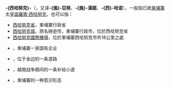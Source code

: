 {{noteTA
|1=zh-cn:西哈努克;zh-tw:施亞努;zh-hk:施漢諾;zh-sg:西哈诺;
}}
'''-{西哈努克}-'''（{{lang-km|សីហនុ|Sihanouk}}，又译'''-{施}-亞努'''、'''-{施}-漢諾'''、'''-{西}-哈诺'''），一般指已故[[柬埔寨|柬埔寨]]太皇[[諾羅敦·西哈努克|諾羅敦·西哈努克]]，也可以指：
* [[西哈努克省|西哈努克省]]，柬埔寨行政省
* [[西哈努克城|西哈努克城]]，原名磅逊市，柬埔寨行政市，位於西哈努克省
* [[西哈努克國際機場|西哈努克國際機場]]，位於柬埔寨西哈努克市外18公里之處
* {{link-en|西哈努克省|Sihanoukville Autonomous Port}}，柬埔寨一家国有企业
* {{link-en|西哈努克|Sihanouk Boulevard}}，位于金边的一条道路
* {{link-en|西哈努克小道|Sihanouk Trail}}，越南战争期间的一条补给小道
* {{link-en|西哈努克主义|Sihanoukism}}，柬埔寨的一种意识形态
{{Disambiguation|cat=四字译名消歧义}}